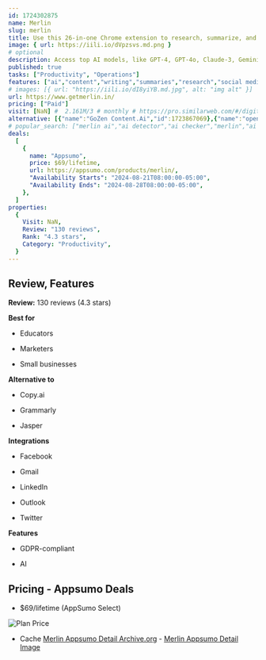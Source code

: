 ```yaml
---
id: 1724302875
name: Merlin
slug: merlin
title: Use this 26-in-one Chrome extension to research, summarize, and write content from your browser
image: { url: https://iili.io/dVpzsvs.md.png }
# optional
description: Access top AI models, like GPT-4, GPT-4o, Claude-3, Gemini, Opus, Mistral, and Llama in one clickUse AI to research and summarize videos, websites, and documents, plus write social media content in 128 languages
published: true
tasks: ["Productivity", "Operations"]
features: ["ai","content","writing","summaries","research","social media","analytics","chatgpt","automation"]
# images: [{ url: "https://iili.io/dI8yiYB.md.jpg", alt: "img alt" }]
url: https://www.getmerlin.in/
pricing: ["Paid"]
visit: [NaN] #  2.161M/3 # monthly # https://pro.similarweb.com/#/digitalsuite/websiteanalysis/home
alternative: [{"name":"GoZen Content.Ai","id":1723867069},{"name":"openpanel","id":1723274212},{"name":"AI Toolbar","id":1724117511},{"name":"Afforai","id":1721706958}]
# popular_search: ["merlin ai","ai detector","ai checker","merlin","ai content detector","merlin ai","merlin","grid.upgrade","grid.upgrade","grid.upgrade"]
deals:
  [
    {
      name: "Appsumo",
      price: $69/lifetime,
      url: https://appsumo.com/products/merlin/,
      "Availability Starts": "2024-08-21T08:00:00-05:00",
      "Availability Ends": "2024-08-28T08:00:00-05:00",
    },
  ]
properties:
  {
    Visit: NaN,
    Review: "130 reviews",
    Rank: "4.3 stars",
    Category: "Productivity",
  }
---
```


## Review, Features

**Review:** 130 reviews (4.3 stars)

**Best for**

- Educators

- Marketers

- Small businesses

**Alternative to**

- Copy.ai

- Grammarly

- Jasper

**Integrations**

- Facebook

- Gmail

- LinkedIn

- Outlook

- Twitter

**Features**

- GDPR-compliant

- AI

## Pricing - Appsumo Deals

- $69/lifetime (AppSumo Select)

<Img src="https://iili.io/dXH2nAF.png" alt="Plan Price" />

- Cache [Merlin Appsumo Detail Archive.org](https://web.archive.org/web/*/https://appsumo.com/products/merlin/) - [Merlin Appsumo Detail Image](https://iili.io/dXH2rlV.png)
